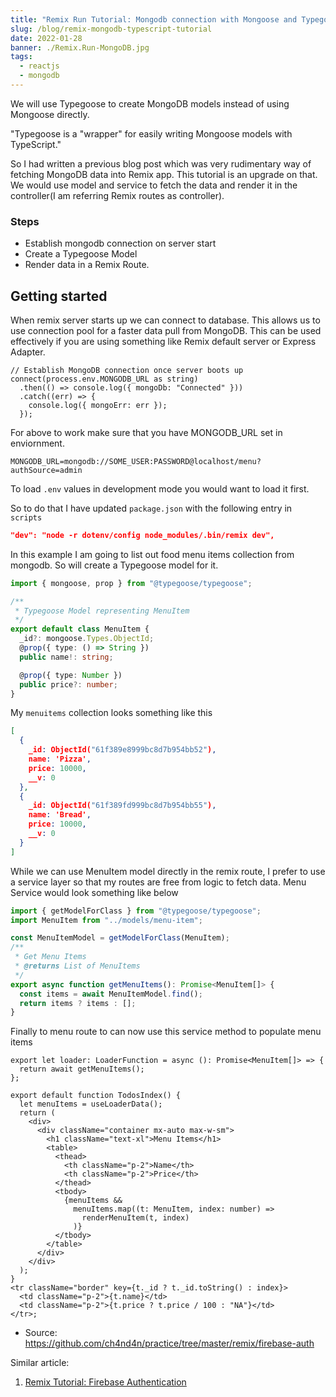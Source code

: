 ```yaml
---
title: "Remix Run Tutorial: Mongodb connection with Mongoose and Typegoose"
slug: /blog/remix-mongodb-typescript-tutorial
date: 2022-01-28
banner: ./Remix.Run-MongoDB.jpg
tags:
  - reactjs
  - mongodb
---
```



We will use Typegoose to create MongoDB models instead of using Mongoose directly.

"Typegoose is a "wrapper" for easily writing Mongoose models with TypeScript."

So I had written a previous blog post which was very rudimentary way
of fetching MongoDB data into Remix app. This tutorial is an upgrade
on that. We would use model and service to fetch the data and render
it in the controller(I am referring Remix routes as controller).

### Steps

- Establish mongodb connection on server start
- Create a Typegoose Model
- Render data in a Remix Route.

## Getting started

When remix server starts up we can connect to database. This
allows us to use connection pool for a faster data pull from
MongoDB. This can be used effectively if you are using something
like Remix default server or Express Adapter.

```tsx:title=entry.server.tsx
// Establish MongoDB connection once server boots up
connect(process.env.MONGODB_URL as string)
  .then(() => console.log({ mongoDb: "Connected" }))
  .catch((err) => {
    console.log({ mongoErr: err });
  });
```

For above to work make sure that you have MONGODB_URL set in enviornment.

```env:title=.env
MONGODB_URL=mongodb://SOME_USER:PASSWORD@localhost/menu?authSource=admin
```

To load `.env` values in development mode you would want to load it first.

So to do that I have updated `package.json` with the following entry in
`scripts`

```json:title=package.json
"dev": "node -r dotenv/config node_modules/.bin/remix dev",
```

In this example I am going to list out food menu items collection from
mongodb. So will create a Typegoose model for it.

```ts:title=app/server/models/menu-item.ts
import { mongoose, prop } from "@typegoose/typegoose";

/**
 * Typegoose Model representing MenuItem
 */
export default class MenuItem {
  _id?: mongoose.Types.ObjectId;
  @prop({ type: () => String })
  public name!: string;

  @prop({ type: Number })
  public price?: number;
}
```

My `menuitems` collection looks something like this

```json
[
  {
    _id: ObjectId("61f389e8999bc8d7b954bb52"),
    name: 'Pizza',
    price: 10000,
    __v: 0
  },
  {
    _id: ObjectId("61f389fd999bc8d7b954bb55"),
    name: 'Bread',
    price: 10000,
    __v: 0
  }
]
```

While we can use MenuItem model directly in the remix route, I prefer
to use a service layer so that my routes are free from logic to fetch
data. Menu Service would look something like below

```ts:title=menu-item-service.ts
import { getModelForClass } from "@typegoose/typegoose";
import MenuItem from "../models/menu-item";

const MenuItemModel = getModelForClass(MenuItem);
/**
 * Get Menu Items
 * @returns List of MenuItems
 */
export async function getMenuItems(): Promise<MenuItem[]> {
  const items = await MenuItemModel.find();
  return items ? items : [];
}
```

Finally to menu route to can now use this service method to populate
menu items

```tsx:title=routes/menus/index.tsx
export let loader: LoaderFunction = async (): Promise<MenuItem[]> => {
  return await getMenuItems();
};

export default function TodosIndex() {
  let menuItems = useLoaderData();
  return (
    <div>
      <div className="container mx-auto max-w-sm">
        <h1 className="text-xl">Menu Items</h1>
        <table>
          <thead>
            <th className="p-2">Name</th>
            <th className="p-2">Price</th>
          </thead>
          <tbody>
            {menuItems &&
              menuItems.map((t: MenuItem, index: number) =>
                renderMenuItem(t, index)
              )}
          </tbody>
        </table>
      </div>
    </div>
  );
}
<tr className="border" key={t._id ? t._id.toString() : index}>
  <td className="p-2">{t.name}</td>
  <td className="p-2">{t.price ? t.price / 100 : "NA"}</td>
</tr>;
```

- Source: https://github.com/ch4nd4n/practice/tree/master/remix/firebase-auth

Similar article:

1. [Remix Tutorial: Firebase Authentication](/blog/remix-firebase-authentication-tutorial)
